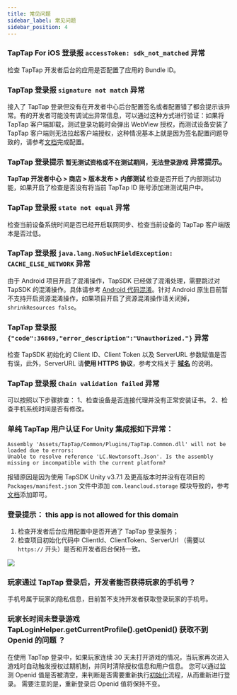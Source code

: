 ```yaml
---
title: 常见问题
sidebar_label: 常见问题
sidebar_position: 4
---
```



### TapTap For iOS 登录报 `accessToken: sdk_not_matched` 异常
检查 TapTap 开发者后台的应用是否配置了应用的 Bundle ID。

### TapTap 登录报 `signature not match` 异常
接入了 TapTap 登录但没有在开发者中心后台配置签名或者配置错了都会提示该异常。有的开发者可能没有调试出异常信息，可以通过这种方式进行验证：如果将 TapTap 客户端卸载，测试登录功能时会弹出 WebView 授权，而测试设备安装了 TapTap 客户端则无法拉起客户端授权，这种情况基本上就是因为签名配置问题导致的，请参考[文档](/sdk/start/quickstart/#配置签名证书)完成配置。

### TapTap 登录提示 `暂无测试资格或不在测试期间，无法登录游戏` 异常提示。
**TapTap 开发者中心 > 商店 > 版本发布 > 内部测试** 检查是否开启了内部测试功能，如果开启了检查是否没有将当前 TapTap ID 账号添加进测试用户中。

### TapTap 登录报 `state not equal` 异常
检查当前设备系统时间是否已经开启联网同步、检查当前设备的 TapTap 客户端版本是否过低。

### TapTap 登录报 `java.lang.NoSuchFieldException: CACHE_ELSE_NETWORK` 异常
由于 Android 项目开启了混淆操作，TapSDK 已经做了混淆处理，需要跳过对 TapSDK 的混淆操作。具体请参考 [Android 代码混淆](/sdk/start/quickstart/#android-代码混淆)。针对 Android 原生目前暂不支持开启资源混淆操作，如果项目开启了资源混淆操作请关闭掉，`shrinkResources false`。

### TapTap 登录报 `{"code":36869,"error_description":"Unauthorized."}` 异常
检查 TapSDK 初始化的 Client ID、Client Token 以及 ServerURL 参数赋值是否有误，此外，ServerURL 请**使用 HTTPS 协议**，参考文档关于 **[域名](/sdk/start/get-ready/#域名)** 的说明。

### TapTap 登录报 `Chain validation failed` 异常
可以按照以下步骤排查：
1、检查设备是否连接代理并没有正常安装证书。
2、检查手机系统时间是否有修改。

### 单纯 TapTap 用户认证 For Unity 集成报如下异常：
```
Assembly 'Assets/TapTap/Common/Plugins/TapTap.Common.dll' will not be loaded due to errors:
Unable to resolve reference 'LC.Newtonsoft.Json'. Is the assembly missing or incompatible with the current platform?
```
报错原因是因为使用 TapSDK Unity v3.7.1 及更高版本时并没有在项目的 `Packages/manifest.json` 文件中添加 `com.leancloud.storage` 模块导致的，参考[文档](/sdk/taptap-login/guide/tap-login/#sdk-获取)添加即可。

### 登录提示： this app is not allowed for this domain

1. 检查开发者后台应用配置中是否开通了 TapTap 登录服务；
2. 检查项目初始化代码中 ClientId、ClientToken、ServerUrl （需要以 `https://` 开头）是否和开发者后台保持一致。


![](https://dc-file.leanticket.cn/VIFonJ9YOJ4SAXb3WdVhMYWlF84xGKkN/CF18E02C-C819-4940-9C9B-60050062EDD0.png)

### 玩家通过 TapTap 登录后，开发者能否获得玩家的手机号？

手机号属于玩家的隐私信息，目前暂不支持开发者获取登录玩家的手机号。


### 玩家长时间未登录游戏 TapLoginHelper.getCurrentProfile().getOpenid() 获取不到 Openid 的问题 ？

在使用 TapTap 登录中，如果玩家连续 30 天未打开游戏的情况，当玩家再次进入游戏时自动触发授权过期机制，并同时清除授权信息和用户信息。
您可以通过监测 Openid 值是否被清空，来判断是否需要重新执行[初始化](/sdk/taptap-login/guide/start/#sdk-初始化)流程，从而重新进行登录。
需要注意的是，重新登录后 Openid 值将保持不变。